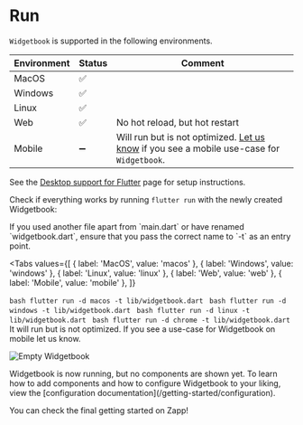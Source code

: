 # Run

`Widgetbook` is supported in the following environments.

| Environment | Status | Comment                                                                                                                            |
| ----------- | ------ | ---------------------------------------------------------------------------------------------------------------------------------- |
| MacOS       | ✅     |
| Windows     | ✅     |
| Linux       | ✅     |
| Web         | ✅     | No hot reload, but hot restart                                                                                                     |
| Mobile      | ➖     | Will run but is not optimized. [Let us know](https://discord.com/invite/XxJGhvWzK3) if you see a mobile use-case for `Widgetbook`. |

See the [Desktop support for Flutter](https://docs.flutter.dev/desktop) page for setup
instructions.

Check if everything works by running `flutter run` with the newly created Widgetbook:

<Info>
  If you used another file apart from `main.dart` or have renamed `widgetbook.dart`,
  ensure that you pass the correct name to `-t` as an entry point.
</Info>

<Tabs
  values={[
    { label: 'MacOS', value: 'macos' },
    { label: 'Windows', value: 'windows' },
    { label: 'Linux', value: 'linux' },
    { label: 'Web', value: 'web' },
    { label: 'Mobile', value: 'mobile' },
  ]}
>
  <TabItem value="macos">```bash flutter run -d macos -t lib/widgetbook.dart ```</TabItem>
  <TabItem value="windows">
    ```bash flutter run -d windows -t lib/widgetbook.dart ```
  </TabItem>
  <TabItem value="linux">```bash flutter run -d linux -t lib/widgetbook.dart ```</TabItem>
  <TabItem value="web">```bash flutter run -d chrome -t lib/widgetbook.dart ```</TabItem>
  <TabItem value="mobile">
    It will run but is not optimized. If you see a use-case for Widgetbook on mobile let
    us know.
  </TabItem>
</Tabs>

<Image
  zoom
  src="/assets/screenshots/empty_project.png"
  alt="Empty Widgetbook"
  caption="Empty Widgetbook"
/>

<Success>
  Widgetbook is now running, but no components are shown yet. To learn how to add
  components and how to configure Widgetbook to your liking, view the [configuration
  documentation](/getting-started/configuration).
</Success>

You can check the final getting started on Zapp!
